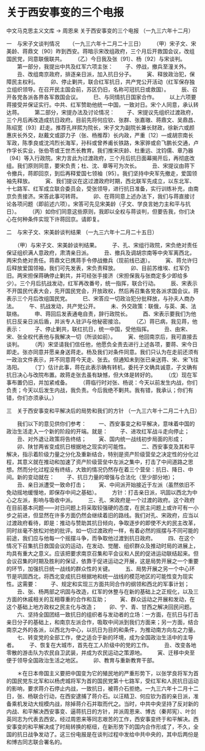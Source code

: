# 关于西安事变的三个电报

中文马克思主义文库 -> 周恩来
关于西安事变的三个电报
（一九三六年十二月）


一　与宋子文谈判情况
　　（一九三六年十二月二十三日）
　　（甲）宋子文、宋美龄、蒋鼎文〔90〕昨到西安。蒋暗示宋改组政府，三个月后开救国会议，改组国民党，同意联俄联共。
　　（乙）今日我及张〔91〕、杨〔92〕与宋谈判。
　　第一部分，我提出中共及红军六项主张：
　　子、停战，撤兵至潼关外。
　　丑、改组南京政府，排逐亲日派，加入抗日分子。
　　寅、释放政治犯，保障民主权利。
　　卯、停止剿共，联合红军抗日，共产党公开活动（红军保存独立组织领导。在召开民主国会前，苏区仍旧，名称可冠抗日或救国）。
　　辰、召开各党各派各界各军救国会议。
　　巳、与同情抗日国家合作。
　　以上六项要蒋接受并保证实行。中共、红军赞助他统一中国，一致对日。宋个人同意，承认转达蒋。
　　第二部分，宋提办法及讨论情况：
　　子、宋提议先组织过渡政府，三个月后再改造成抗日政府。目前先将何应钦、张群、张嘉璈、蒋鼎文、吴鼎昌、陈绍宽〔93〕赶走。推荐孔祥熙为院长，宋子文为副院长兼长财政，徐新六或颜惠庆长外交，赵戴文或邵力子（张、杨推荐）长内政，严重〔12〕—或胡宗南长军政，陈季良或沈鸿烈长海军，孙科或曾养甫长铁路，朱家骅或俞飞鹏长交通，卢作孚长实业，张伯苓或王世杰长教育。我们推宋庆龄、杜重远、沈钧儒、章乃器〔94〕等入行政院。宋力言此为过渡政府，三个月后抗日面幕揭开后，再彻底改组。我们原则同意，要宋负责；杜、沈、章等可为次长。
　　丑、宋提议由蒋下令撤兵，蒋即回京，到后再释爱国七领袖〔95〕。我们坚持中央军先撤走，爱国领袖先释放。
　　寅、我们提议在这过渡政府时期，西北联军先成立，以东北军、十七路军、红军成立联合委员会，受张领导，进行抗日准备，实行训练补充，由南京负责接济。宋答此事可转蒋。
　　卯、在蒋同意上述办法下，我们与蒋直接讨论各项问题（即前述六项）。宋答可先见宋美龄（子文、学良言她力主和平与抗日）。
　　（丙）如你们同意这些原则，我即以全权与蒋谈判，但要告我，你们决心在何种条件实现下许蒋回京。请即复。

二　与宋子文、宋美龄谈判结果
（一九三六年十二月二十五日）

　　（甲）与宋子文、宋美龄谈判结果。
　　子、孔、宋组行政院，宋负绝对责任保证组织满人意政府，肃清亲日派。
　　丑、撤兵及调胡宗南等中央军离西北，两宋负绝对责任。蒋鼎文已携蒋手令停战撤兵（现前线已退）。
　　寅、蒋允许归后释放爱国领袖，我们可先发表，宋负责释放。
　　卯、目前苏维埃、红军仍旧。两宋担保蒋确停止剿共，并可经张手接济（宋担保我与张商定多少即给多少）。三个月后抗战发动，红军再改番号，统一指挥，联合行动。
　　辰、宋表示不开国民代表大会，先开国民党会，开放政权，然后再召集各党各派求国会议。蒋表示三个月后改组国民党。
　　巳、宋答应一切政治犯分批释放，与孙夫人商办法。
　　午、抗战发动，共产党公开。
　　未、外交政策：联俄，与英、美、法联络。
　　申、蒋回后发表通电自责，辞行政院长。
　　酉、宋表示要我们为他抗日反亲日派后盾，并派专人驻沪与他秘密接洽。
　　（乙）蒋已病，我见蒋，他表示：
　　子、停止剿共，联红抗日，统一中国，受他指挥。
　　丑、由宋、宋、张全权代表他与我解决一切（所谈如前）。
　　寅、他回南京后，我可直接去谈判。
　　（丙）宋坚请我们信任他，他愿负全责去进行上述各项，要蒋、宋今日即走。张亦同意并愿亲身送蒋走。杨及我们对条件同意。我们只认为在走前还须有一政治文件表示，并不同意蒋今天走、张去。但通知未到张已亲送蒋、宋、宋飞往洛阳。
　　（丁）估计此事，蒋在此表示确有转机，委托子文确具诚意，子文确有抗日决心与改院布置。故蒋走张去虽有缺憾，但大体是转好的。
　　（戊）现在军事布置仍旧，并加紧戒备。
　　（蒋临行时对张、杨说：今天以前发生内战，你们负责；今天以后发生内战，我负责。今后我绝不剿共。我有错，我承认；你们有错，你们亦须承认。）

三　关于西安事变和平解决后的局势和我们的方针
（一九三六年十二月二十九日）

　　我们以下的意见供你们参考：
　　一、西安事变之和平解决，意味着中国的政治生活走入一个新的阶段的开端。就是：
　　子、进攻红军战斗走向停止；
　　丑、对外退让政策将告终结；
　　寅、国内统一战线初步局面的形成；
　　卯、陕甘两省变成抗日根据地之现实的可能性。
　　二、西安事变及其和平解决，指示着阶级力量之分化及重新结合，特别是资产阶级营垒之决定性的分化过程，其意义就在推动和加速了资产阶级营垒中左派之集中，打击了中间道路之思想。然而分化过程没有终结，大致的情况仍然存在着三个营垒：抗日、降日、中间。新的变动就在：
　　子、抗日力量的增强与合法化（至少部分地）；
　　丑、亲日派遭受一致命打击；
　　寅、中间派开始接近于左派（虽然依旧不免动摇地缓慢地，即保存中间之基础）。
　　方针：打击亲日派，巩固以西北为中心之左派，影响与吸收中派。
　　三、孔、宋政府是一个过渡的政府。这个政府在目前基本问题——对日问题上将采取较强硬的态度，在民主问题上或许可有一小步之前进，但显然在许多方面仍然会继续着旧的路线。我们对孔、宋政府，应当以过渡政府看待，即是：推动与赞助其抗日倾向，争取逐步的即使不大的民主改革，同时丝毫不放松对他的批评。如一切过渡政府一样，有着必然的摇摆与不同可能的前途，我们应与他每一个摇摆斗争，而争取他过渡到抗日政府。
　　四、在这个情况下召集抗日救国会议的运动，在发动、觉醒、组织群众及推动时局的进展上，均具有重大之意义。应该把要求南京召集和平会议和人民的促进运动联结起来。但会议召集的时期及胜利的保证，依靠于促进运动之开展，这是局势开展之一个重要的环节，加强抗日统一战线的群众性的关键。
　　五、局势开展之另一个中心环节是巩固西北，将西北变成抗日根据地和统一战线的模范地区的可能性变为现实性。这需要：
　　子、规定和实现三方面共同合作的纲领和西北的军事计划；
　　丑、张、杨两部之巩固与改造，红军的休整与在新的基础上之正规化，以及三方面的休戚相关的互相尊重的合作和互助；
　　寅、群众运动之开展和发动，在这个基础上地方政权之民主化与改造；
　　卯、宁、青、甘西之解决回民问题。
　　六、坚持全国团结一致抗日的组织者与发动者的立场：一方面，在抗日与打击亲日分子的基础上，和南京左派合作，吸取中间派到我们方面来；另一方面，结合南京之外的各派，以西北为中心，以抗日为目的和条件，为推动南方向左之力量。
　　七、转变党的全部工作，使之适合于新的环境，成为全国政治生活中的主导者。
　　子、恢复在大城市，首先在工人阶级中的党的工作。
　　丑、改变各地零散的游击队为农民自卫武装，并成为农民运动之策源地。
　　寅、迁移中央至便于领导全国政治生活之地区。
　　卯、教育与重新教育干部。


　　＊在日本帝国主义要把中国变为它的殖民地的严重形势下，以张学良将军为首的国民党东北军和以杨虎城将军为首的国民党第十七路军，受红军和人民抗日运动的影响，要求蒋介石停止内战，一致抗日，被蒋介石拒绝。一九三六年十二月十二日，张、杨联合行动，在西安逮捕了蒋介石。以汪精卫、何应钦为首的亲日派，准备乘机发动大规模内战，除掉蒋介石并取而代之。当时，中共中央坚持了反对新的内战、和平解决西安事变、逼蒋抗日的方针，并派周恩来、博古（秦邦宪）、叶剑英同志为代表去西安。经过周恩来等同志艰苦的工作，西安事变终于和平解决。西安事变的和平解决成了时局转换的枢纽，在新形势下的国内合作形成了，不久，全国的抗日战争发动了。这三份电报是在谈判过程中发给中共中央的，其中后两份是和博古同志联合署名的。



